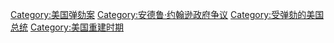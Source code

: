 [[Category:美国弹劾案|Category:美国弹劾案]]
[[Category:安德鲁·约翰逊政府争议|Category:安德鲁·约翰逊政府争议]]
[[Category:受弹劾的美国总统|Category:受弹劾的美国总统]]
[[Category:美国重建时期|Category:美国重建时期]]